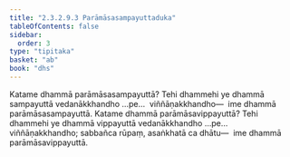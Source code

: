 ```yaml
---
title: "2.3.2.9.3 Parāmāsasampayuttaduka"
tableOfContents: false
sidebar:
  order: 3
type: "tipitaka"
basket: "ab"
book: "dhs"
---
```



<DynamicBreadcrumb />

<Division number="1185" book="dhs" bookNo="29" page="237">

<Paragraph number="1881" book="dhs">
Katame dhammā parāmāsasampayuttā? Tehi dhammehi ye dhammā sampayuttā vedanākkhandho …pe…  viññāṇakkhandho—  ime dhammā parāmāsasampayuttā.
</Paragraph>

</Division>
<Division number="1186" book="dhs" bookNo="29" page="237">

<Paragraph number="1882" book="dhs">
Katame dhammā parāmāsavippayuttā? Tehi dhammehi ye dhammā vippayuttā vedanākkhandho …pe…  viññāṇakkhandho; sabbañca rūpaṃ, asaṅkhatā ca dhātu—  ime dhammā parāmāsavippayuttā.
</Paragraph>
</Division>